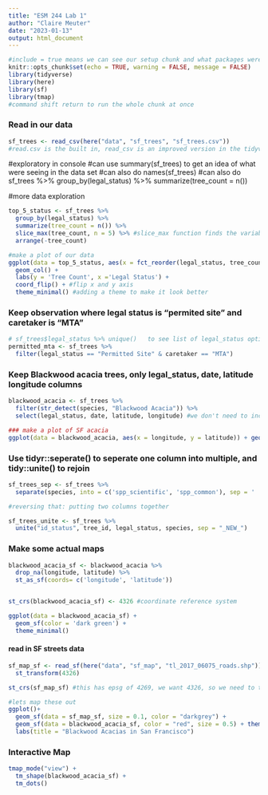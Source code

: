 ```yaml
---
title: "ESM 244 Lab 1"
author: "Claire Meuter"
date: "2023-01-13"
output: html_document
---
```


```r
#include = true means we can see our setup chunk and what packages were installed
knitr::opts_chunk$set(echo = TRUE, warning = FALSE, message = FALSE)
library(tidyverse)
library(here)
library(sf)
library(tmap)
#command shift return to run the whole chunk at once 
```


### Read in our data 
```r
sf_trees <- read_csv(here("data", "sf_trees", "sf_trees.csv"))
#read.csv is the built in, read_csv is an improved version in the tidyverse, it adds additional functionality. read_csv will generally eb faster anyways 
```


#exploratory in console
#can use summary(sf_trees) to get an idea of what were seeing in the data set 
#can also do names(sf_trees)
#can also do sf_trees %>% group_by(legal_status) %>% summarize(tree_count = n())

#more data exploration
```r
top_5_status <- sf_trees %>%
  group_by(legal_status) %>%
  summarize(tree_count = n()) %>%
  slice_max(tree_count, n = 5) %>% #slice_max function finds the variables that are the maximum and only keep the top 5 (in this case bc n =5)
  arrange(-tree_count)

#make a plot of our data 
ggplot(data = top_5_status, aes(x = fct_reorder(legal_status, tree_count), y =tree_count)) +
  geom_col() +
  labs(y = 'Tree Count', x ='Legal Status') + 
  coord_flip() + #flip x and y axis 
  theme_minimal() #adding a theme to make it look better
```
### Keep observation where legal status is "permited site" and caretaker is "MTA" 
```r
# sf_trees$legal_status %>% unique()   to see list of legal_status options 
permitted_mta <- sf_trees %>% 
  filter(legal_status == "Permitted Site" & caretaker == "MTA") 
```

### Keep Blackwood acacia trees, only legal_status, date, latitude longitude columns 
```r
blackwood_acacia <- sf_trees %>% 
  filter(str_detect(species, "Blackwood Acacia")) %>% 
  select(legal_status, date, latitude, longitude) #we don't need to include species anymore, so only keep the columns relevant to our map we'll make 

### make a plot of SF acacia 
ggplot(data = blackwood_acacia, aes(x = longitude, y = latitude)) + geom_point()


```
### Use tidyr::seperate() to seperate one column into multiple, and tidy::unite() to rejoin
```r
sf_trees_sep <- sf_trees %>%
  separate(species, into = c('spp_scientific', 'spp_common'), sep = ' :: ')

#reversing that: putting two columns together 

sf_trees_unite <- sf_trees %>% 
  unite("id_status", tree_id, legal_status, species, sep = "_NEW_")

```

### Make some actual maps 



```r
blackwood_acacia_sf <- blackwood_acacia %>% 
  drop_na(longitude, latitude) %>% 
  st_as_sf(coords= c('longitude', 'latitude'))


st_crs(blackwood_acacia_sf) <- 4326 #coordinate reference system 

ggplot(data = blackwood_acacia_sf) +
  geom_sf(color = 'dark green') +
  theme_minimal()
```

#### read in SF streets data 
```r
sf_map_sf <- read_sf(here("data", "sf_map", "tl_2017_06075_roads.shp")) %>% 
  st_transform(4326)

st_crs(sf_map_sf) #this has epsg of 4269, we want 4326, so we need to transform the crs 
```


```r
#lets map these out
ggplot()+
  geom_sf(data = sf_map_sf, size = 0.1, color = "darkgrey") +
  geom_sf(data = blackwood_acacia_sf, color = "red", size = 0.5) + theme_void()+
  labs(title = "Blackwood Acacias in San Francisco")
```
### Interactive Map
```r
tmap_mode("view") + 
  tm_shape(blackwood_acacia_sf) +
  tm_dots()
```


